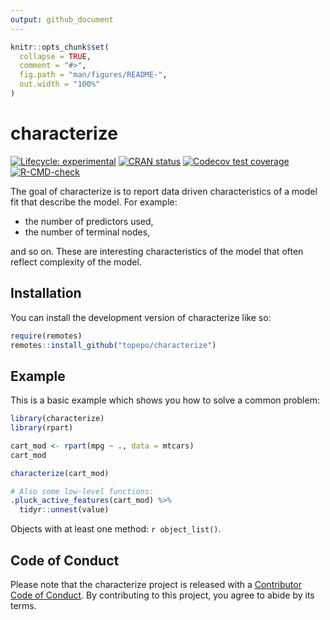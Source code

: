 ```yaml
---
output: github_document
---
```


<!-- README.md is generated from README.Rmd. Please edit that file -->

```r
knitr::opts_chunk$set(
  collapse = TRUE,
  comment = "#>",
  fig.path = "man/figures/README-",
  out.width = "100%"
)
```

# characterize

<!-- badges: start -->
[![Lifecycle: experimental](https://img.shields.io/badge/lifecycle-experimental-orange.svg)](https://lifecycle.r-lib.org/articles/stages.html#experimental)
[![CRAN status](https://www.r-pkg.org/badges/version/characterize)](https://CRAN.R-project.org/package=characterize)
[![Codecov test coverage](https://codecov.io/gh/topepo/characterize/branch/main/graph/badge.svg)](https://app.codecov.io/gh/topepo/characterize?branch=main)
[![R-CMD-check](https://github.com/topepo/characterize/actions/workflows/R-CMD-check.yaml/badge.svg)](https://github.com/topepo/characterize/actions/workflows/R-CMD-check.yaml)
<!-- badges: end -->

The goal of characterize is to report data driven characteristics of a model fit that describe the model. For example:

* the number of predictors used, 
* the number of terminal nodes, 

and so on. These are interesting characteristics of the model that often reflect complexity of the model.

## Installation

You can install the development version of characterize like so:

``` r
require(remotes)
remotes::install_github("topepo/characterize")
```

## Example

This is a basic example which shows you how to solve a common problem:

```r
library(characterize)
library(rpart)

cart_mod <- rpart(mpg ~ ., data = mtcars)
cart_mod

characterize(cart_mod)

# Also some low-level functions: 
.pluck_active_features(cart_mod) %>% 
  tidyr::unnest(value)
```

Objects with at least one method: `r object_list()`.

## Code of Conduct
  
Please note that the characterize project is released with a [Contributor Code of Conduct](https://contributor-covenant.org/version/2/0/CODE_OF_CONDUCT.html). By contributing to this project, you agree to abide by its terms.
